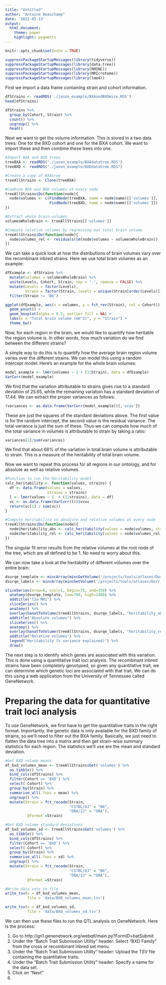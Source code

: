 ```yaml
---
title: "Untitled"
author: "Antoine Beauchamp"
date: '2022-05-13'
output: 
  html_document:
    theme: paper
    highlight: pygments
---
```


```r
knitr::opts_chunk$set(echo = TRUE)
```

```r
suppressPackageStartupMessages(library(tidyverse))
suppressPackageStartupMessages(library(data.tree))
suppressPackageStartupMessages(library(RMINC))
suppressPackageStartupMessages(library(MRIcrotome))
suppressPackageStartupMessages(library(lme4))
```

First we import a data frame containing strain and cohort information.

```r
dfStrains <- readRDS('./jason_example/BXAandBXDmice.RDS')
head(dfStrains)
```
```r
dfStrains %>% 
  group_by(Cohort, Strain) %>% 
  count() %>% 
  ungroup() %>% 
  head()
```


Next we want to get the volume information. This is stored in a two data trees: One for the BXD cohort and one for the BXA cohort. We want to import these and then combine these trees into one. 

```r
#Import BXA and BXD trees
treeBXA <- readRDS("./jason_example/BXAdatatree.RDS")
treeBXD <- readRDS("./jason_example/BXDdatatree.RDS")

#Create a copy of BXAtree
treeAllStrains <- Clone(treeBXA)

#Combine BXA and BXD volumes at every node
treeAllStrains$Do(function(node){
  node$volumes <- c(FindNode(treeBXA, name = node$name)[['volumes']],
                    FindNode(treeBXD, name = node$name)[['volumes']])
})

#Extract whole brain volumes
volumesWholeBrain <- treeAllStrains[['volumes']]

#Compute relative volumes by regressing out total brain volume
treeAllStrains$Do(function(node){
  node$volumes_rel <- residuals(lm(node$volumes ~ volumesWholeBrain))
})
```

We can take a quick look at how the distributions of brain volumes vary over the recombinant inbred strains. Here we use total brain volumes as an example: 

```r
dfExample <- dfStrains %>% 
  mutate(volumes = volumesWholeBrain) %>% 
  unite(Levels, Cohort, Strain, sep = '-', remove = FALSE) %>% 
  mutate(Levels = factor(Levels),
         Strain = factor(Strain, levels = unique(Strain[order(Levels)]))) %>% 
  filter(Strain != 'B6')

ggplot(dfExample, aes(x = volumes, y = fct_rev(Strain), col = Cohort)) + 
  geom_point() + 
  geom_boxplot(alpha = 0.5, outlier.fill = NA) + 
  labs(x = "Total brain volume (mm^3)", y = "Strain") + 
  theme_bw()
```

Now, for each region in the brain, we would like to quantify how heritable the region volume is. In other words, how much variation do we find between the different strains? 

A simple way to do this is to quantify how the average brain region volume varies over the different strains. We can model this using a random intercept model. Here's an example for the whole brain volumes:

```r
model_example <- lmer(volumes ~ 1 + (1|Strain), data = dfExample)
VarCorr(model_example)
```

We find that the variation attributable to strains gives rise to a standard deviation of 25.65, while the remaining variation has a standard deviation of 17.44. We can extract the proper variances as follows:

```r
(variances <- as.data.frame(VarCorr(model_example))[,'vcov'])
```

These are just the squares of the standard deviations above. The first value is for the random intercept, the second value is the residual variance. The total variance is just the sum of these. Thus we can compute how much of the total variance in volumes is attributable to strain by taking a ratio:

```r
variances[1]/sum(variances)
```

We find that about 68% of the variation in total brain volume is attributable to strain. This is a measure of the heritability of total brain volume. 

Now we want to repeat this process for all regions in our ontology, and for absolute as well as relative volumes. 

```r
#Function to run the heritability model
calc_heritability <- function(values, strains) {
  df <- data.frame(values = values,
                   strains = strains)
  l <- lmer(values ~ 1  + (1|strains), data = df)
  vc <- as.data.frame(VarCorr(l))$vcov
  return(vc[1] / sum(vc))
}

#Compute heritability on absolute and relative volumes at every node
treeAllStrains$Do(function(node){
  node$heritability_abs <- calc_heritability(values = node$volumes, strains = dfStrains$Strain)
  node$heritability_rel <- calc_heritability(values = node$volumes_rel, strains = dfStrains$Strain)
})
```

The singular fit error results from the relative volumes at the root node of the tree, which are all defined to be 1. No need to worry about this. 

We can now take a look at the heritability of different volumes over the entire brain:

```r
dsurqe_template <- mincArray(mincGetVolume('/projects/tools/atlases/Dorr_2008_Steadman_2013_Ullmann_2013_Richards_2011_Qiu_2016_Egan_2015_Elder_2019_40micron/ex-vivo/DSURQEE_40micron_average.mnc'))
dsurqe_labels <- mincArray(mincGetVolume('/projects/tools/atlases/Dorr_2008_Steadman_2013_Ullmann_2013_Richards_2011_Qiu_2016_Egan_2015_Elder_2019_40micron/ex-vivo/DSURQEE_40micron_labels.mnc'))

sliceSeries(nrow=6, ncol=1, begin=75, end=350) %>%
  anatomy(dsurqe_template, low=700, high=1400) %>%
  addtitle("T2w MRI") %>%
  sliceSeries() %>%
  anatomy() %>%
  overlay(hanatToVolume(treeAllStrains, dsurqe_labels, "heritability_abs"), low=0.2, high=0.7) %>%
  addtitle("Absolute volumes") %>%
  sliceSeries() %>%
  anatomy() %>%
  overlay(hanatToVolume(treeAllStrains, dsurqe_labels, "heritability_rel"), low=0.2, high=0.7) %>%
  addtitle("Relative volumes") %>%
  legend("Heritability (% variance explained)") %>%
  draw()
```

The next step is to identify which genes are associated with this variation. This is done using a quantitative trait loci analysis. The recombinant inbred strains have been completely genotyped, so given any quantitative trait, we can determine which genetic loci are associated with that trait. We can do this using a web application from the University of Tennessee called GeneNetwork. 

# Preparing the data for quantitative trait loci analysis

To use GeneNetwork, we first have to get the quantitative traits in the right format. Importantly, the genetic data is only available for the BXD family of strains, so we'll need to filter out the BXA family. Basically, we just need to flatten the data tree into a matrix and then get strain-wise summary statistics for each region. The statistics we'll use are the mean and standard deviation.

```r
#Get BXD volume means
df_bxd_volumes_mean <- treeAllStrains$Get('volumes') %>% 
  as_tibble() %>% 
  bind_cols(dfStrains) %>% 
  filter(Cohort == 'BXD') %>% 
  select(-Cohort) %>% 
  group_by(Strain) %>% 
  summarise_all(.funs = mean) %>% 
  ungroup() %>% 
  mutate(Strain = fct_recode(Strain,
                             "C57BL/6J" = "B6",
                             "DBA/2J" = "DBA"),
         `@format`=Strain)

#Get BXD volume standard deviations
df_bxd_volumes_sd <- treeAllStrains$Get('volumes') %>% 
  as_tibble() %>% 
  bind_cols(dfStrains) %>% 
  filter(Cohort == 'BXD') %>% 
  select(-Cohort) %>% 
  group_by(Strain) %>% 
  summarise_all(.funs = sd) %>% 
  ungroup() %>% 
  mutate(Strain = fct_recode(Strain,
                             "C57BL/6J" = "B6",
                             "DBA/2J" = "DBA"),
         `@format`=Strain)

#Write data sets to file
write_tsv(x = df_bxd_volumes_mean,
          file = 'data/BXD_volumes_mean.tsv')

write_tsv(x = df_bxd_volumes_sd,
          file = 'data/BXD_volumes_sd.tsv')
```

We can then use these files to run the QTL analysis on GeneNetwork. Here is the process:

1. Go to http://gn1.genenetwork.org/webqtl/main.py?FormID=batSubmit
2. Under the "Batch Trait Submission Utility" header: Select "BXD Family" from the cross or recombinant inbred set menu.
3. Under the "Batch Trait Submission Utility" header: Upload the TSV file containing the quantitative traits. 
4. Under the "Batch Trait Submission Utility" header: Specify a name for the data set.
5. Click on "Next"
6. 

